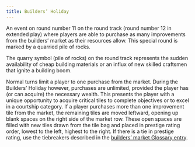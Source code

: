 ```yaml
---
title: Builders’ Holiday
---
```


An event on round number 11 on the round track (round number 12 in extended play) where players are able to purchase as many improvements from the builders’ market as their resources allow. This special round is marked by a quarried pile of rocks.

<div className="flavor-text">

The quarry symbol (pile of rocks) on the round track represents the sudden availability of cheap building materials or an influx of new skilled craftsmen that ignite a building boom.

</div>

Normal turns limit a player to one purchase from the market. During the Builders’ Holiday however, purchases are unlimited, provided the player has (or can acquire) the necessary wealth. This presents the player with a unique opportunity to acquire critical tiles to complete objectives or to excel in a courtship category. If a player purchases more than one improvement tile from the market, the remaining tiles are moved leftward, opening up blank spaces on the right side of the market row. These open spaces are filled with new tiles drawn from the tile bag and placed in prestige rating order, lowest to the left, highest to the right. If there is a tie in prestige rating, use the tiebreakers described in the [builders’ market Glossary entry](builders-market).